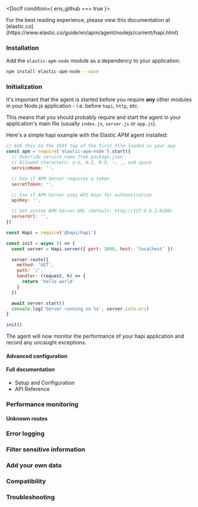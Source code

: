 



<div id="hapi"></div>


<DocIf condition={ env_github === true }>

<DocCallOut title="Note">
For the best reading experience,
please view this documentation at [elastic.co](https://www.elastic.co/guide/en/apm/agent/nodejs/current/hapi.html)
</DocCallOut>

</DocIf>

<SharedSetUpIntroduction framework={framework} />

<div id="hapi-installation"></div>

### Installation

Add the `elastic-apm-node` module as a dependency to your application:

```bash
npm install elastic-apm-node --save
```

<div id="hapi-initialization"></div>

### Initialization

It's important that the agent is started before you require **any** other modules in your Node.js application - i.e. before `hapi`, `http`, etc.

This means that you should probably require and start the agent in your application's main file (usually `index.js`, `server.js` or `app.js`).

Here's a simple hapi example with the Elastic APM agent installed:

```js
// Add this to the VERY top of the first file loaded in your app
const apm = require('elastic-apm-node').start({
  // Override service name from package.json
  // Allowed characters: a-z, A-Z, 0-9, -, _, and space
  serviceName: '',

  // Use if APM Server requires a token
  secretToken: '',

  // Use if APM Server uses API keys for authentication
  apiKey: '',

  // Set custom APM Server URL (default: http://127.0.0.1:8200)
  serverUrl: '',
})

const Hapi = require('@hapi/hapi')

const init = async () => {
  const server = Hapi.server({ port: 3000, host: 'localhost' })

  server.route({
    method: 'GET',
    path: '/',
    handler: (request, h) => {
      return 'hello world'
    }
  })

  await server.start()
  console.log('Server running on %s', server.info.uri)
}

init()
```

The agent will now monitor the performance of your hapi application and record any uncaught exceptions.

<div id="hapi-advanced-configuration"></div>

#### Advanced configuration

<SharedSetUpAdvancedConfiguration />

<div id="hapi-full-documentation"></div>

#### Full documentation

* <DocLink id="serverlessObservabilityApmAgentsNodejsConfigure">Setup and Configuration</DocLink>
* <DocLink id="serverlessObservabilityApmAgentsNodejsApi">API Reference</DocLink>

<div id="hapi-performance-monitoring"></div>

### Performance monitoring

<SharedSetUpPerformanceMonitoring framework={framework}  />

<div id="hapi-unknown-routes"></div>

#### Unknown routes

<SharedSetUpUnknownRoots framework={framework}  />

<div id="hapi-error-logging"></div>

### Error logging

<SharedSetUpErrorLogging />

<div id="hapi-filter-sensitive-information"></div>

### Filter sensitive information

<SharedSetUpFilterSensitiveInfo />

<div id="hapi-add-your-own-data"></div>

### Add your own data

<SharedSetUpAddYourOwnData />

<div id="hapi-compatibility"></div>

### Compatibility

<SharedSetUpCompatibilityLink />

<div id="hapi-troubleshooting"></div>

### Troubleshooting

<SharedSetUpTroubleshootingLink />
